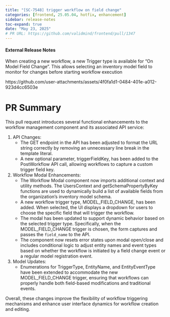```yaml
---
title: "[SC-7548] trigger workflow on field change"
categories: [frontend, 25.05.04, hotfix, enhancement]
sidebar: release-notes
toc-expand: true
date: "May 23, 2025"
# PR URL: https://github.com/validmind/frontend/pull/1347
---
```

#### External Release Notes
When creating a new workflow, a new Trigger type is available for "On Model Field Change". This allows selecting an inventory model field to monitor for changes before starting workflow execution


https://github.com/user-attachments/assets/4f0fa1d1-0484-401e-a012-923d4cc6503e

# PR Summary

This pull request introduces several functional enhancements to the workflow management component and its associated API service:

1. API Changes:
   - The GET endpoint in the API has been adjusted to format the URL string correctly by removing an unnecessary line break in the template literal.
   - A new optional parameter, triggerFieldKey, has been added to the PostWorkflow API call, allowing workflows to capture a custom trigger field key.

2. Workflow Modal Enhancements:
   - The Workflow Modal component now imports additional context and utility methods. The UsersContext and getSchemaPropertyByKey functions are used to dynamically build a list of available fields from the organization's inventory model schema.
   - A new workflow trigger type, MODEL_FIELD_CHANGE, has been added. When selected, the UI displays a dropdown for users to choose the specific field that will trigger the workflow.
   - The modal has been updated to support dynamic behavior based on the selected trigger type. Specifically, when the MODEL_FIELD_CHANGE trigger is chosen, the form captures and passes the `field_name` to the API.
   - The component now resets error states upon modal open/close and includes conditional logic to adjust entity names and event types based on whether the workflow is initiated by a field change event or a regular model registration event.

3. Model Updates:
   - Enumerations for TriggerType, EntityName, and EntityEventType have been extended to accommodate the new MODEL_FIELD_CHANGE trigger, ensuring that workflows can properly handle both field-based modifications and traditional events.

Overall, these changes improve the flexibility of workflow triggering mechanisms and enhance user interface dynamics for workflow creation and editing.